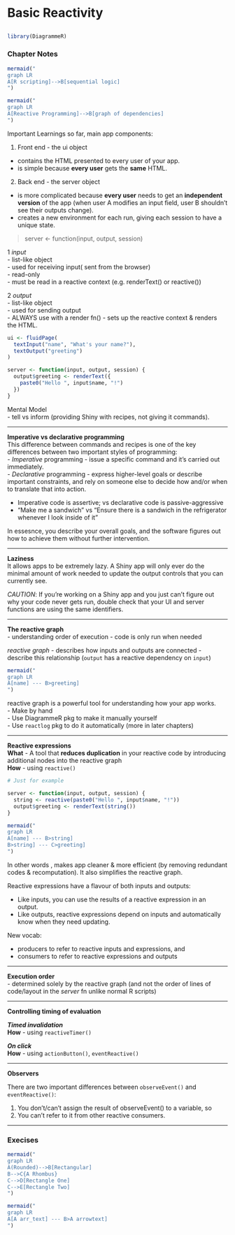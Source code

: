 # Basic Reactivity

##  {.tabset}

```r
library(DiagrammeR)
```

### Chapter Notes


```r

mermaid("
graph LR
A[R scripting]-->B[sequential logic]
")

mermaid("
graph LR
A[Reactive Programming]-->B[graph of dependencies]
")

```

Important Learnings so far, main app components:

1. Front end - the ui object

-   contains the HTML presented to every user of your app.
-   is simple because **every user** gets the **same** HTML.

2.  Back end - the server object

-   is more complicated because **every user** needs to get an **independent version** of the app (when user A modifies an input field, user B shouldn't see their outputs change).
-   creates a new environment for each run, giving each session to have a unique state.      


> server <- function(input, output, session)

1 _input_       
- list-like object       
- used for receiving input( sent from the browser)       
- read-only       
- must be read in a reactive context (e.g. renderText() or reactive())      


2 _output_     
- list-like object      
- used for sending output       
- ALWAYS use with a render fn() - sets up the reactive context & renders the HTML.      


```r
ui <- fluidPage(
  textInput("name", "What's your name?"),
  textOutput("greeting")
)

server <- function(input, output, session) {
  output$greeting <- renderText({
    paste0("Hello ", input$name, "!")
  })
}
```

Mental Model       
- tell vs inform (providing Shiny with recipes, not giving it commands).        

****

**Imperative vs declarative programming**        
This difference between commands and recipes is one of the key differences between two important styles of programming:         
- _Imperative_ programming - issue a specific command and it’s carried out immediately.       
- _Declarative_ programming - express higher-level goals or describe important constraints, and rely on someone else to decide how and/or when to translate that into action.       

- Imperative code is assertive; vs declarative code is passive-aggressive       
- “Make me a sandwich” vs “Ensure there is a sandwich in the refrigerator whenever I look inside of it”       

In essesnce, you describe your overall goals, and the software figures out how to achieve them without further intervention. 

****
**Laziness**       
It allows apps to be extremely lazy. A Shiny app will only ever do the minimal amount of work needed to update the output controls that you can currently see.

_CAUTION_: If you’re working on a Shiny app and you just can’t figure out why your code never gets run, double check that your UI and server functions are using the same identifiers. 

****
**The reactive graph**      
- understanding order of execution
- code is only run when needed

_reactive graph_ 
- describes how inputs and outputs are connected
- describe this relationship (`output` has a reactive dependency on `input`)


```r
mermaid("
graph LR
A[name] --- B>greeting]
")
```

reactive graph is a powerful tool for understanding how your app works.       
- Make by hand     
- Use DiagrammeR pkg to make it manually yourself     
- Use `reactlog` pkg to do it automatically (more in later chapters)       

****
**Reactive expressions**         
**What** - A tool that **reduces duplication** in your reactive code by introducing additional nodes into the reactive graph       
**How** - using `reactive()`      


```r
# Just for example

server <- function(input, output, session) {
  string <- reactive(paste0("Hello ", input$name, "!"))
  output$greeting <- renderText(string())
}

```

```r

mermaid("
graph LR
A[name] --- B>string]
B>string] --- C>greeting]
")

```

In other words , makes app cleaner & more efficient (by removing redundant codes & recomputation).
It also simplifies the reactive graph.

Reactive expressions have a flavour of both inputs and outputs:

- Like inputs, you can use the results of a reactive expression in an output.
- Like outputs, reactive expressions depend on inputs and automatically know when they need updating.

New vocab:

- producers to refer to reactive inputs and expressions, and 
- consumers to refer to reactive expressions and outputs

****
**Execution order**         
- determined solely by the reactive graph (and not the order of lines of code/layout in the _server_ fn unlike normal R scripts)


****
**Controlling timing of evaluation**          

**_Timed invalidation_**        
**How** - using `reactiveTimer()`


**_On click_**       
**How** - using `actionButton()`, `eventReactive()`      

****
**Observers**         

There are two important differences between `observeEvent()` and `eventReactive()`:

1.  You don't/can't assign the result of observeEvent() to a variable, so\
2.  You can't refer to it from other reactive consumers.

****

### Execises

```r
mermaid("
graph LR
A(Rounded)-->B[Rectangular]
B-->C{A Rhombus}
C-->D[Rectangle One]
C-->E[Rectangle Two]
")
```

```r

mermaid("
graph LR
A[A arr_text] --- B>A arrowtext]
")

```
